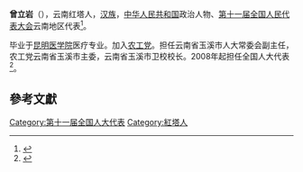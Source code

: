 '''曾立岩'''（{{bd|1955年||}}），云南红塔人，[[汉族|汉族]]，[[中华人民共和国|中华人民共和国]]政治人物、[[第十一届全国人民代表大会|第十一届全国人民代表大会]]云南地区代表<ref>{{cite web|author=新华网|title=第十一届全国人大代表|url=http://news.xinhuanet.com/ziliao/2008-03/03/content_7708230.htm?node=36628|publisher=新华网|accessdate=2014-01-07|archive-date=2014-01-10|archive-url=https://web.archive.org/web/20140110211415/http://news.xinhuanet.com/ziliao/2008-03/03/content_7708230.htm?node=36628|dead-url=no}}</ref>。

毕业于[[昆明医学院|昆明医学院]]医疗专业。加入[[农工党|农工党]]。担任云南省玉溪市人大常委会副主任，农工党云南省玉溪市主委，云南省玉溪市卫校校长。2008年起担任全国人大代表<ref>{{cite news|title=全国人大代表信息-曾立岩|url= http://210.82.31.1:8084/delegate/viewDelegate.action?dbid=112420|accessdate=2013-04-05|newspaper=全国人大网|archive-url=https://web.archive.org/web/20140523230659/http://www.npc.gov.cn/delegate/viewDelegate.action?dbid=112420|archive-date=2014-05-23|dead-url=yes}}</ref>。

==參考文獻==
{{reflist}}
[[Category:第十一届全国人大代表|Category:第十一届全国人大代表]]
[[Category:紅塔人|Category:紅塔人]]
